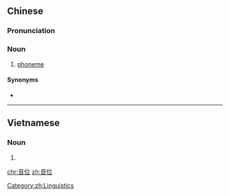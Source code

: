 ==Chinese==
{{zh-forms}}

===Pronunciation===
{{zh-pron
|m=yīnwèi
|c=jam1 wai6-2
|cat=n
}}

===Noun===
{{zh-noun}}

# [[phoneme]]
====Synonyms====
* {{zh-l|音素}}
----
==Vietnamese==
{{vi-hantutab}}

===Noun===
{{vi-hantu}}

# {{han tu form of|âm vị|[[phoneme]]}}
[[Category:zh:Linguistics]]
[[chr:音位]]
[[zh:音位]]